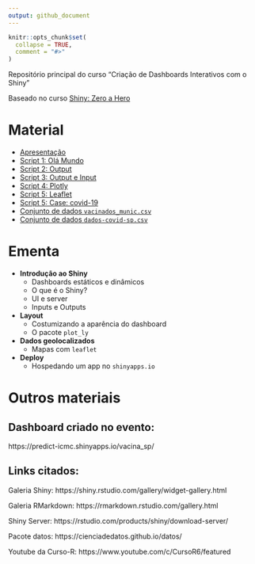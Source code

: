 ```yaml
---
output: github_document
---
```


```r
knitr::opts_chunk$set(
  collapse = TRUE,
  comment = "#>"
)
```

Repositório principal do curso "Criação de Dashboards Interativos com o Shiny"

Baseado no curso [Shiny: Zero a Hero](https://curso-r.github.io/latinr-shiny/)

# Material

- [Apresentação](https://predict-icmc.github.io/curso-shiny/slides/slides_latinr_shiny_zero_to_hero.html)
- [Script 1: Olá Mundo](https://predict-icmc.github.io/curso-shiny/scripts/01-ola-mundo.R)
- [Script 2: Output](https://predict-icmc.github.io/curso-shiny/scripts/02-output.R)
- [Script 3: Output e Input](https://predict-icmc.github.io/curso-shiny/scripts/03-output-input.R)
- [Script 4: Plotly](https://predict-icmc.github.io/curso-shiny/scripts/04-plotly.R)
- [Script 5: Leaflet](https://predict-icmc.github.io/curso-shiny/scripts/05-leaflet.R)
- [Script 5: Case: covid-19](https://predict-icmc.github.io/curso-shiny/scripts/06-covid-19.R)
- [Conjunto de dados `vacinados_munic.csv`](https://predict-icmc.github.io/curso-shiny/scripts/vacinados_munic.csv)
- [Conjunto de dados `dados-covid-sp.csv`](https://predict-icmc.github.io/curso-shiny/scripts/dados-covid-sp.csv)

  

# Ementa

- **Introdução ao Shiny**
  - Dashboards estáticos e dinâmicos
  - O que é o Shiny?
  - UI e server
  - Inputs e Outputs
- **Layout**
  - Costumizando a aparência do dashboard
  - O pacote `plot_ly`
- **Dados geolocalizados**
  - Mapas com `leaflet`
- **Deploy**
  - Hospedando um app no `shinyapps.io`

# Outros materiais

## Dashboard criado no evento: 

https://predict-icmc.shinyapps.io/vacina_sp/

## Links citados:

Galeria Shiny:
https://shiny.rstudio.com/gallery/widget-gallery.html

Galeria RMarkdown:
https://rmarkdown.rstudio.com/gallery.html

Shiny Server:
https://rstudio.com/products/shiny/download-server/

Pacote datos:
https://cienciadedatos.github.io/datos/

Youtube da Curso-R:
https://www.youtube.com/c/CursoR6/featured
